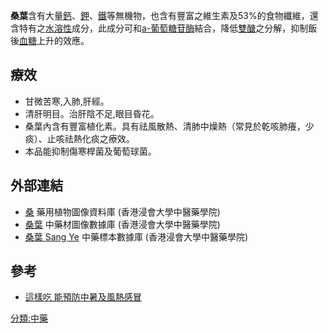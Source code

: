 {{medical}}
{{unreferenced|time=2010-03-29T19:39:33+00:00}}
'''桑葉'''含有大量[[鈣|鈣]]、[[鉀|鉀]]、[[鐵|鐵]]等無機物，也含有豐富之維生素及53%的食物纖維，還含特有之[[水溶性|水溶性]]成分，此成分可和[[a-葡萄糖苷酶|a-葡萄糖苷酶]]結合，降低[[雙醣|雙醣]]之分解，抑制飯後[[血糖|血糖]]上升的效應。

==療效==
* 甘微苦寒,入肺,肝經。
* 清肝明目。治肝陰不足,眼目昏花。
* 桑葉內含有豐富植化素。具有祛風散熱、清肺中燥熱（常見於乾咳肺癢，少痰）、止咳祛熱化痰之療效。
* 本品能抑制傷寒桿菌及葡萄球菌。

==外部連結==
* [https://libproject.hkbu.edu.hk/was40/detail?lang=ch&channelid=1288&searchword=herb_id=D00547  桑] {{Wayback|url=https://libproject.hkbu.edu.hk/was40/detail?lang=ch&channelid=1288&searchword=herb_id=D00547 |date=20210410041118 }} 藥用植物圖像資料庫 (香港浸會大學中醫藥學院) {{zh}}{{en}}
*[https://sys01.lib.hkbu.edu.hk/cmed/mmid/detail.php?pid=B00334 桑葉] 中藥材圖像數據庫  (香港浸會大學中醫藥學院) {{zh}}{{en}}
* [http://libproject.hkbu.edu.hk/was40/detail?channelid=44273&searchword=herb_id=D00395 桑葉 Sang Ye] {{Wayback|url=http://libproject.hkbu.edu.hk/was40/detail?channelid=44273&searchword=herb_id=D00395 |date=20141011105114 }} 中藥標本數據庫 (香港浸會大學中醫藥學院) {{zh-hant}}{{en}}

==參考==
*[http://www.chinatimes.com/realtimenews/20170717005562-260418 這樣吃 能預防中暑及風熱感冒] {{Wayback|url=http://www.chinatimes.com/realtimenews/20170717005562-260418 |date=20170722153414 }}

[[分類:中藥|分類:中藥]]